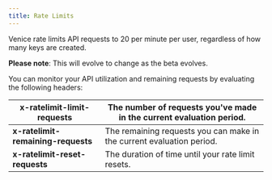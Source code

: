 ```yaml
---
title: Rate Limits
---
```


Venice rate limits API requests to 20 per minute per user, regardless of how many keys are created.&#x20;

<Note>**Please note**: This will evolve to change as the beta evolves.</Note>

You can monitor your API utilization and remaining requests by evaluating the following headers:

| **x-ratelimit-limit-requests**     | The number of requests you've made in the current evaluation period.  |
| ---------------------------------- | --------------------------------------------------------------------- |
| **x-ratelimit-remaining-requests** | The remaining requests you can make in the current evaluation period. |
| **x-ratelimit-reset-requests**     | The duration of time until your rate limit resets.                    |

<BetaCallout />